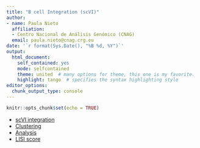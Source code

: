 ---
title: "B cell Integration (scVI)"
author: 
- name: Paula Nieto
  affiliation: 
  - Centro Nacional de Análisis Genómico (CNAG)
  email: paula.nieto@cnag.crg.eu
date: '`r format(Sys.Date(), "%B %d, %Y")`'
output:
  html_document:
    self_contained: yes
    mode: selfcontained
    theme: united  # many options for theme, this one is my favorite.
    highlight: tango  # specifies the syntax highlighting style
editor_options:
  chunk_output_type: console
---

```{r setup, include=FALSE}
knitr::opts_chunk$set(echo = TRUE)
```

* [scVI integration](B_cell_integration_scVI.html)
* [Clustering](B_cell_clustering.html)
* [Analysis](B_cell_scVI_integration_analysis.html)
* [LISI score](LISI_score_B cells.html)
